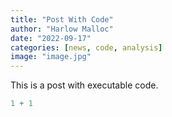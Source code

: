 ```yaml
---
title: "Post With Code"
author: "Harlow Malloc"
date: "2022-09-17"
categories: [news, code, analysis]
image: "image.jpg"
---
```


This is a post with executable code.

```r
1 + 1
```
